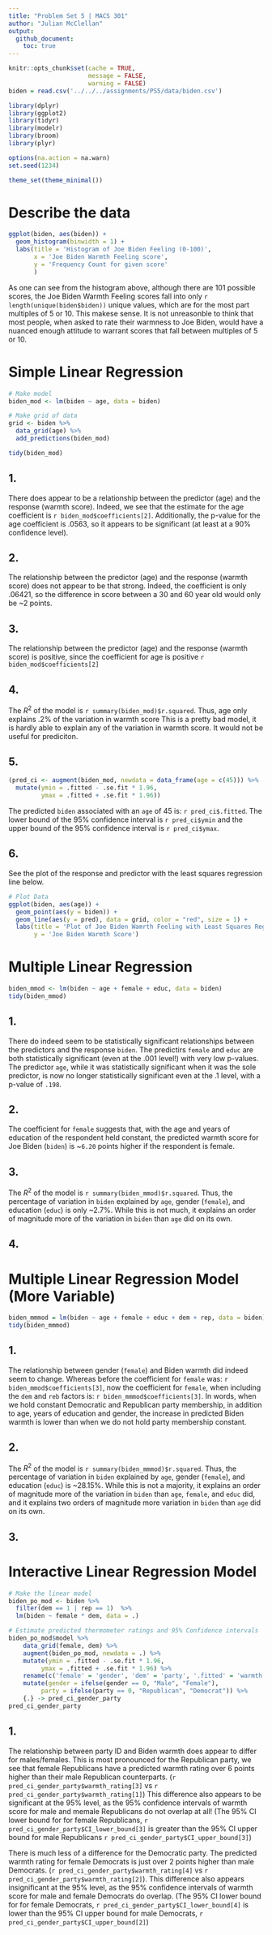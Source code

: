 ```yaml
---
title: "Problem Set 5 | MACS 301"
author: "Julian McClellan"
output:
  github_document:
    toc: true
---
```

```r
knitr::opts_chunk$set(cache = TRUE,
                      message = FALSE,
                      warning = FALSE)
biden = read.csv('../../../assignments/PS5/data/biden.csv')
```

```r
library(dplyr)
library(ggplot2)
library(tidyr)
library(modelr)
library(broom)
library(plyr)

options(na.action = na.warn)
set.seed(1234)

theme_set(theme_minimal())
```
# Describe the data

```r
ggplot(biden, aes(biden)) + 
  geom_histogram(binwidth = 1) + 
  labs(title = 'Histogram of Joe Biden Feeling (0-100)',
       x = 'Joe Biden Warmth Feeling score',
       y = 'Frequency Count for given score'
       )
```
As one can see from the histogram above, although there are 101 possible scores, the Joe Biden Warmth Feeling scores fall into only `r length(unique(biden$biden))` unique values, which are for the most part multiples of 5 or 10. This makese sense. It is not unreasonble to think that most people, when asked to rate their warmness to Joe Biden, would have a nuanced enough attitude to warrant scores that fall between multiples of 5 or 10.


# Simple Linear Regression

```r
# Make model
biden_mod <- lm(biden ~ age, data = biden)

# Make grid of data
grid <- biden %>%
  data_grid(age) %>%
  add_predictions(biden_mod)

tidy(biden_mod)
```

## 1.
There does appear to be a relationship between the predictor (age) and the response (warmth score). Indeed, we see that the estimate for the age coefficient is `r biden_mod$coefficients[2]`. Additionally, the p-value for the age coefficient is .0563, so it appears to be significant (at least at a 90% confidence level).

## 2.
The relationship between the predictor (age) and the response (warmth score) does not appear to be that strong. Indeed, the coefficient is only .06421, so the difference in score between a 30 and 60 year old would only be ~2 points.

## 3. 
The relationship between the predictor (age) and the response (warmth score) is positive, since the coefficient for age is positive `r biden_mod$coefficients[2]`

## 4.
The $R^2$ of the model is `r summary(biden_mod)$r.squared`. Thus, age only explains $.2\%$ of the variation in warmth score This is a pretty bad model, it is hardly able to explain any of the variation in warmth score. It would not be useful for prediciton.

## 5.
```r
(pred_ci <- augment(biden_mod, newdata = data_frame(age = c(45))) %>%
  mutate(ymin = .fitted - .se.fit * 1.96,
         ymax = .fitted + .se.fit * 1.96))
```
The predicted `biden` associated with an `age` of 45 is: `r pred_ci$.fitted`. The lower bound of the 95% confidence interval is `r pred_ci$ymin` and the upper bound of the 95% confidence interval is `r pred_ci$ymax`.

## 6.
See the plot of the response and predictor with the least squares regression line below.
```r
# Plot Data
ggplot(biden, aes(age)) +
  geom_point(aes(y = biden)) +
  geom_line(aes(y = pred), data = grid, color = "red", size = 1) +
  labs(title = 'Plot of Joe Biden Wamrth Feeling with Least Squares Regression Line',
       y = 'Joe Biden Warmth Score')
```

# Multiple Linear Regression

```r
biden_mmod <- lm(biden ~ age + female + educ, data = biden)
tidy(biden_mmod)
```

## 1.
There do indeed seem to be statistically significant relationships between the predictors and the response `biden`. The predictirs `female` and `educ` are both statistically significant (even at the .001 level!) with very low p-values. The predictor `age`, while it was statistically significant when it was the sole predictor, is now no longer statistically significant even at the .1 level, with a p-value of `.198`.

## 2.
The coefficient for `female` suggests that, with the age and years of education of the respondent held constant, the predicted warmth score for Joe Biden (`biden`) is ~`6.20` points higher if the respondent is female.

## 3.
The $R^2$ of the model is `r summary(biden_mmod)$r.squared`. Thus, the percentage of variation in `biden` explained by `age`, gender (`female`), and education (`educ`) is only ~$2.7\%$. While this is not much, it explains an order of magnitude more of the variation in `biden` than `age` did on its own.

## 4.


# Multiple Linear Regression Model (More Variable)
```r
biden_mmmod = lm(biden ~ age + female + educ + dem + rep, data = biden)
tidy(biden_mmmod)
```
## 1.
The relationship between gender (`female`) and Biden warmth did indeed seem to change. Whereas before the coefficient for `female` was: `r biden_mmod$coefficients[3]`, now the coefficient for `female`, when including the `dem` and `reb` factors is: `r biden_mmmod$coefficients[3]`. In words, when we hold constant Democratic and Republican party membership, in addition to age, years of education and gender, the increase in predicted Biden warmth is lower than when we do not hold party membership constant.

## 2.
The $R^2$ of the model is `r summary(biden_mmmod)$r.squared`. Thus, the percentage of variation in `biden` explained by `age`, gender (`female`), and education (`educ`) is ~$28.15\%$. While this is not a majority, it explains an order of magnitude more of the variation in `biden` than `age`, `female`, and `educ` did, and it explains two orders of magnitude more variation in `biden` than `age` did on its own.

## 3.

# Interactive Linear Regression Model
```r
# Make the linear model
biden_po_mod <- biden %>% 
  filter(dem == 1 | rep == 1)  %>%
  lm(biden ~ female * dem, data = .)

# Estimate predicted thermometer ratings and 95% Confidence intervals
biden_po_mod$model %>%
    data_grid(female, dem) %>%
    augment(biden_po_mod, newdata = .) %>%
    mutate(ymin = .fitted - .se.fit * 1.96,
         ymax = .fitted + .se.fit * 1.96) %>%
    rename(c('female' = 'gender', 'dem' = 'party', '.fitted' = 'warmth rating', 'ymin' = 'CI_lower_bound', 'ymax' = 'CI_upper_bound')) %>%
    mutate(gender = ifelse(gender == 0, "Male", "Female"),
         party = ifelse(party == 0, "Republican", "Democrat")) %>%
    {.} -> pred_ci_gender_party
pred_ci_gender_party
```
## 1. 

The relationship between party ID and Biden warmth does appear to differ for males/females. This is most pronounced for the Republican party, we see that female Republicans have a predicted warmth rating over 6 points higher than their male Republican counterparts. (`r pred_ci_gender_party$warmth_rating[3]` vs `r pred_ci_gender_party$warmth_rating[1]`) This difference also appears to be significant at the 95% level, as the 95% confidence intervals of warmth score for male and memale Republicans do not overlap at all! (The 95% CI lower bound for for female Republicans, `r pred_ci_gender_party$CI_lower_bound[3]` is greater than the 95% CI upper bound for male Republicans `r pred_ci_gender_party$CI_upper_bound[3]`)

There is much less of a difference for the Democratic party. The predicted warmth rating for female Democrats is just over 2 points higher than male Democrats. (`r pred_ci_gender_party$warmth_rating[4]` vs `r pred_ci_gender_party$warmth_rating[2]`). This difference also appears insignificant at the 95% level, as the 95% confidence intervals of warmth score for male and female Democrats do overlap. (The 95% CI lower bound for for female Democrats, `r pred_ci_gender_party$CI_lower_bound[4]` is lower than the 95% CI upper bound for male Democrats, `r pred_ci_gender_party$CI_upper_bound[2]`)


